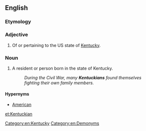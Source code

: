 ==English==

===Etymology===
{{suffix|Kentucky|an|lang=en}}

===Adjective===
{{en-adj|-}}

# Of or pertaining to the US state of [[Kentucky]].

===Noun===
{{en-noun}}

# A resident or person born in the state of Kentucky.
#: '' During the Civil War, many '''Kentuckians''' found themselves fighting their own family members.''

====Hypernyms====
* [[American]]

[[Category:en:Kentucky]]
[[Category:en:Demonyms]]

[[et:Kentuckian]]